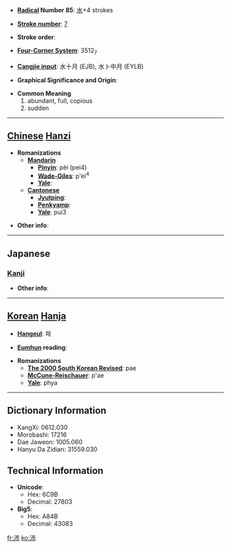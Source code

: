 * '''[[Wiktionary:Chinese radical index| Radical]] Number 85''': [[Wiktionary:Chinese radical index 水|水]]+4 strokes

* '''[[Wiktionary:Chinese total strokes index|Stroke number]]''': [[Wiktionary:Chinese total strokes index 7|7]]

* '''Stroke order''': 

* '''[[Wiktionary:Chinese four corner index|Four-Corner System]]''': 3512<sub>7</sub>

* '''[[Wiktionary:Chinese Cangjie index|Cangjie input]]''': 水十月 (EJB), 水卜中月 (EYLB)

* '''Graphical Significance and Origin''': 

* '''Common Meaning'''
*#abundant, full, copious
*# sudden


----

== [[Chinese]] [[Hanzi]] ==

* '''Romanizations'''
** '''[[Mandarin]]'''
*** '''[[Pinyin]]''': pèi (pei4)
*** '''[[Wade-Giles]]''': p'ei<sup>4</sup>
*** '''[[Yale]]''': 
** '''[[Cantonese]]'''
*** '''[[Jyutping]]''':
*** '''[[Penkyamp]]''': 
*** '''[[Yale]]''': pui3

* '''Other info''': 

----

==Japanese==
===[[Kanji]]===
{{kanji|on readings=[[はい]] (hai)
|kun readings=[[さわ]] (sawa), [[さかん]] (sakan)
}}

* '''Other info''':  

----

== [[Korean]] [[Hanja]] ==

* '''[[Hangeul]]''': 패

* '''[[Eumhun]] reading''': 

* '''Romanizations'''
** '''[[The 2000 South Korean Revised Romanization|The 2000 South Korean Revised]]''': pae
** '''[[McCune-Reischauer]]''': p'ae
** '''[[Yale]]''': phya

----

== Dictionary Information ==

* KangXi: 0612.030
* Morobashi: 17216
* Dae Jaweon: 1005.060
* Hanyu Da Zidian: 31559.030

== Technical Information ==

* '''Unicode''':
** Hex: 6C9B
** Decimal: 27803
* '''Big5''':
** Hex: A84B
** Decimal: 43083

[[fr:沛]]
[[ko:沛]]